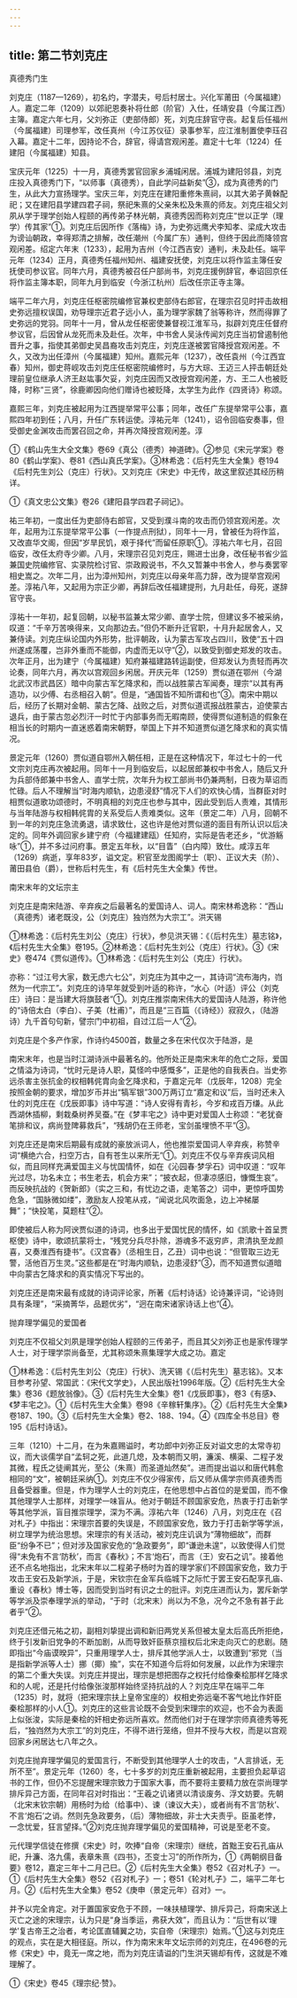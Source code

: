 ```yaml
---
---
---
```

title: 第二节刘克庄
---



真德秀门生

刘克庄（1187—1269），初名灼，字潜夫，号后村居士。兴化军莆田（今属福建）人。嘉定二年（1209）以郊祀恩奏补将仕郎（阶官）入仕，任靖安县（今属江西）主簿。嘉定六年七月，父刘弥正（吏部侍郎）死，刘克庄辞官守丧。起复后任福州（今属福建）司理参军，改任真州（今江苏仪征）录事参军，应江淮制置使李珏召入幕。嘉定十二年，因持论不合，辞官，得请宫观闲差。嘉定十七年（1224）任建阳（今属福建）知县。

宝庆元年（1225）十一月，真德秀罢官回家乡浦城闲居。浦城为建阳邻县，刘克庄投入真德秀门下，“以师事（真德秀），自此学问益新矣”③，成为真德秀的门生，从此大力宣扬理学。宝庆三年，刘克庄在建阳重修朱熹祠，以其大弟子黄榦配祀；又在建阳县学建四君子祠，祭祀朱熹的父亲朱松及朱熹的师友。刘克庄祖父刘夙从学于理学创始人程颐的再传弟子林光朝，真德秀因而称刘克庄“世以正学（理学）传其家”①。刘克庄后因所作《落梅》诗，为史弥远鹰犬李知孝、梁成大攻击为谤讪朝政，幸得郑清之排解，改任潮州（今属广东）通判，但终于因此而降领宫观闲差。绍定六年末（1233），起用为吉州（今江西吉安）通判，未及赴任。端平元年（1234）正月，真德秀任福州知州、福建安抚使，刘克庄以将作监主簿任安抚使司参议官。同年六月，真德秀被召任户部尚书，刘克庄援例辞官，奉诏回京任将作监主簿本职，同年九月到临安（今浙江杭州）后改任宗正寺主簿。

端平二年六月，刘克庄任枢密院编修官兼权吏部侍右郎官，在理宗召见时抨击故相史弥远擅权误国，劝导理宗近君子远小人，虽为理学家魏了翁等称许，然而得罪了史弥远的党羽。同年十一月，曾从龙任枢密使兼督视江淮军马，拟辟刘克庄任督府参议官，后因曾从龙死而未及赴任。次年，中书舍人吴泳传闻刘克庄当初曾遏制他晋升之事，指使其弟御史吴昌裔攻击刘克庄，刘克庄遂被罢官降授宫观闲差。不久，又改为出任漳州（今属福建）知州。嘉熙元年（1237），改任袁州（今江西宜春）知州，御史蒋岘攻击刘克庄任枢密院编修时，与方大琮、王迈三人抨击朝廷处理前皇位继承人济王赵竑事欠妥，刘克庄因而又改授宫观闲差，方、王二人也被贬降，时称“三贤”，徐鹿卿因向他们赠诗也被贬降，太学生为此作《四贤诗》称颂。

嘉熙三年，刘克庄被起用为江西提举常平公事；同年，改任广东提举常平公事，嘉熙四年初到任；八月，升任广东转运使。淳祐元年（1241），诏令回临安奏事，但受御史金渊攻击而罢召回之命，并再次降授宫观闲差。淳

①《鹤山先生大全文集》卷69《真公（德秀）神道碑》。②参见《宋元学案》卷80《鹤山学案》、卷81《西山真氏学案》。③林希逸：《后村先生大全集》卷194《后村先生刘公（克庄）行状》。又刘克庄《宋史》中无传，故这里叙述其经历稍详。

①《真文忠公文集》卷26《建阳县学四君子祠记》。

祐三年初，一度出任为吏部侍右郎官，又受到濮斗南的攻击而仍领宫观闲差。次年，起用为江东提举常平公事（一作提点刑狱），同年十一月，曾被任为将作监，又改直华文阁，但因“岁旱民饥，艰于择代”而留任原职①。淳祐六年七月，召回临安，改任太府寺少卿。八月，宋理宗召见刘克庄，赐进士出身，改任秘书省少监兼国史院编修官、实录院检讨官、崇政殿说书，不久又暂兼中书舍人，参与奏罢宰相史嵩之。次年二月，出为漳州知州，刘克庄以母亲年高力辞，改为提举宫观闲差。淳祐八年，又起用为宗正少卿，再辞后改任福建提刑，九月赴任，母死，遂辞官守丧。

淳祐十一年初，起复回朝，以秘书监兼太常少卿、直学士院，但建议多不被采纳，叹道：“千辛万苦唤得来，又向那边去。”但仍不断升迁官职，十月升起居舍人，又兼侍读。刘克庄纵论国内外形势，批评朝政，认为蒙古军攻占四川，致使“五十四州遂成荡覆，岂非外重而不能御，内虚而无以守”②，以致受到御史郑发的攻击。次年正月，出为建宁（今属福建）知府兼福建路转运副使，但郑发认为责轻而再次论奏，同年六月，再次以宫观回乡闲居。开庆元年（1259）贾似道在鄂州（今湖北武汉市武昌区）暗中向蒙古军乞降求和，而以战胜蒙古军闻奏，理宗“以其有再造功，以少傅、右丞相召入朝”。但是，“通国皆不知所谓和也”③。南宋中期以后，经历了长期对金朝、蒙古乞降、战败之后，对贾似道谎报战胜蒙古，迫使蒙古退兵，由于蒙古忽必烈汗一时忙于内部事务而无暇南顾，使得贾似道制造的假象在相当长的时期内一直迷惑着南宋朝野，举国上下并不知道贾似道乞降求和的真实情况。

景定元年（1260）贾似道自鄂州入朝任相，正是在这种情况下，年过七十的一代文宗刘克庄再次被起用。同年十一月到临安后，以起居郎兼权中书舍人，随后又升为兵部侍郎兼中书舍人、直学士院，次年升为权工部尚书仍兼两制，日夜为草诏而忙碌。后人不理解当“时海内顺轨，边患浸舒”情况下人们的欢快心情，当群臣对时相贾似道歌功颂德时，不明真相的刘克庄也参与其中，因此受到后人责难，其情形与当年陆游与权相韩侂胄的关系受后人责难类似。这年（景定二年）八月，回朝不到一年的刘克庄急流勇退，请求致仕，这也许是他对贾似道的面目有所认识以后决定的。同年外调回家乡建宁府（今福建建瓯）任知府，实际是告老还乡，“优游觞咏”①，并不多过问府事。景定五年秋，以“目眚”（白内障）致仕。咸淳五年（1269）病逝，享年83岁，谥文定。积官至龙图阁学士（职）、正议大夫（阶）、莆田县伯（爵），世称后村先生，有《后村先生大全集》传世。

南宋末年的文坛宗主

刘克庄是南宋陆游、辛弃疾之后最著名的爱国诗人、词人。南宋林希逸称：“西山（真德秀）诸老既没，公（刘克庄）独岿然为大宗工”。洪天锡

①林希逸：《后村先生刘公（克庄）行状》，参见洪天锡：《（后村先生）墓志铭》，《后村先生大全集》卷195。②林希逸：《后村先生刘公（克庄）行状》。③《宋史》卷474《贾似道传》。①林希逸：《后村先生刘公（克庄）行状》。

亦称：“过江号大家，数无虑六七公”，刘克庄为其中之一，其诗词“流布海内，岿然为一代宗工”。刘克庄的诗早年就受到叶适的称许，“水心（叶适）评公（刘克庄）诗曰：是当建大将旗鼓者”①。刘克庄推崇南宋伟大的爱国诗人陆游，称许他的“诗倍太白（李白）、子美（杜甫）”，而且是“三百篇（《诗经》）寂寂久，（陆游诗）九千首句句新，譬宗门中初祖，自过江后一人”②。

刘克庄是个多产作家，作诗约4500首，数量之多在宋代仅次于陆游，是

南宋末年，也是当时江湖诗派中最著名的。他所处正是南宋末年的危亡之际，爱国之情溢为诗词，“忧时元是诗人职，莫怪吟中感慨多”，正是他的自我表白。当史弥远杀害主张抗金的权相韩侂胄向金乞降求和，于嘉定元年（戊辰年，1208）完全按照金朝的要求，增加岁币并出“犒军银”300万两订立“嘉定和议”后，当时还未入仕的刘克庄在《戊辰即事》诗中写道：“诗人安得有青衫，今岁和戎百万缣。从此西湖休插柳，剩栽桑树养吴蚕。”在《梦丰宅之》诗中更对爱国人士称颂：“老犹奋笔排和议，病尚登陴募救兵”，“残胡仍在王师老，宝剑虽埋愤不平”③。

刘克庄还是南宋后期最有成就的豪放派词人，他也推崇爱国词人辛弃疾，称赞辛词“横绝六合，扫空万古，自有苍生以来所无”①。刘克庄不仅与辛弃疾词风相似，而且同样充满爱国主义与忧国情怀，如在《沁园春·梦孚石》词中叹道：“叹年光过尽，功名未立；书生老去，机会方来”；“披衣起，但凄凉感旧，慷慨生哀”。而反映抗战的《贺新郎》（实之三和，有忧边之语，走笔答之）词中，更惊呼国势危急，“国脉微如缕”，激励友人投笔从戎，“闻说北风吹面急，边上冲梯屡舞”；“快投笔，莫题柱”②。

即使被后人称为阿谀贾似道的诗词，也多出于爱国忧民的情怀，如《凯歌十首呈贾枢使》诗中，歌颂抗蒙将士，“残党分兵尽扑除，游魂多不返穷庐，肃清执至龙颜喜，又奏淮西有捷书”。《汉宫春》（丞相生日，乙丑）词中也说：“但管取三边无警，活他百万生灵。”这些都是在“时海内顺轨，边患浸舒”③，而不知道贾似道暗中向蒙古乞降求和的真实情况下写出的。

刘克庄还是南宋最有成就的诗词评论家，所著《后村诗话》论诗兼评词，“论诗则具有条理”，“采摘菁华，品题优劣”，“迥在南宋诸家诗话上也”④。

抛弃理学偏见的爱国者

刘克庄不仅祖父刘夙是理学创始人程颐的三传弟子，而且其父刘弥正也是家传理学人士，对于理学崇尚备至，尤其称颂朱熹集理学大成之功。嘉定

①林希逸：《后村先生刘公（克庄）行状》、洗天锡《（后村先生）墓志铭》。又本目参考孙望、常国武：《宋代文学史》，人民出版社1996年版。②《后村先生大全集》卷36《题放翁像》。③《后村先生大全集》卷1《戊辰即事》，卷3《有感》、《梦丰宅之》。①《后村先生大全集》卷98《辛稼轩集序》。②《后村先生大全集》卷187、190。③《后村先生大全集》卷2、188、194。④《四库全书总目》卷195《后村诗话》。

三年（1210）十二月，在为朱嘉赐谥时，考功郎中刘弥正反对谥文忠的太常寺初议，而大谈儒学自“孟轲之死，此道几熄，及本朝而又明，濂溪、横渠、二程子发其微，程氏之徒阐其光，至公（朱熹）而圣道灿然矣”。进而提出谥以和唐代韩愈相同的“文”，被朝廷采纳①。刘克庄不仅少得家传，后又师从儒学宗师真德秀而且备受器重。但是，作为理学人士的刘克庄，在他思想中占首位的是爱国，而不像其他理学人士那样，对理学一味盲从。他对于朝廷不顾国家安危，热衷于打击新学等其他学派，盲目推崇理学，深为不满。淳祐六年（1246）八月，刘克庄在《召对札子》中指出：宋理宗首要的失误是，不顾国家安危，致力于打击新学等学派，树立理学为统治思想。宋理宗的有关活动，被刘克庄讥讽为“薄物细故”，而群臣“纷争不已”；但对涉及国家安危的“急政要务”，即“谦逊未遑”，以致使得人们觉得“未免有不言‘防秋’，而言《春秋》；不言‘炮石’，而言（王）安石之讥”。接着他还不点名地指出，北宋末年以二程弟子杨时为首的理学家们不顾国家安危，致力于攻击王安石及新学派，于是，宋钦宗在金军兵临城下之际忙于罢王安石配享孔庙、重设《春秋》博士等，因而受到当时有识之士的批评。刘克庄进而认为，罢斥新学等学派及崇奉理学派的举动，“于时（北宋末）尚以为不急，况今之不急有甚于此者乎”②。

刘克庄还借元祐之初，副相刘挚提出调和新旧两党关系但被太皇太后高氏所拒绝，终于引发新旧党争的不断加剧，从而导致奸臣蔡京擅权后北宋走向灭亡的悲剧。随即指出“今庙谟暌异”，只重用理学人士，排斥其他学派人士，以致遭到“邪党（当是指新学派等人士）挪（揶）揄”，实在不知道今后将如何发展，以此作为宋理宗的第二个重大失误。刘克庄并提出，理宗是想把图存之权托付给像秦桧那样乞降求和的人呢，还是托付给像张浚那样始终坚持抗战的人？刘克庄早在端平二年（1235）时，就将（把宋理宗扶上皇帝宝座的）权相史弥远毫不客气地比作奸臣秦桧那样的小人①。刘克庄的这些言论既不会受到宋理宗的欢迎，也不会为表面上似张浚，实际是秦桧的奸相史弥远所喜欢。然而他们对于在理学宗师真德秀等死后，“独岿然为大宗工”的刘克庄，不得不进行笼络，但并不授与大权，而是以宫观回家乡闲居达七八年之久。

刘克庄抛弃理学偏见的爱国言行，不断受到其他理学人士的攻击，“人言排诋，无所不至”。景定元年（1260）冬，七十多岁的刘克庄重新被起用，主要担负起草诏书的工作，但仍不忘提醒宋理宗致力于国家大事，而不要将主要精力放在崇尚理学排斥异己方面，在同年召对时指出：“王羲之讥诸贤以清谈废务、浮文妨要。先朝（北宋末钦宗朝）用杨时为给（给事中）、谏（谏议大夫），或者尚有不言‘防秋’、不言‘炮石’之诮。然则先急政要务，（后）薄物细故，非士大夫责乎。臣虽老悖，一念忧爱，狂言望择。”②刘克庄抛弃理学偏见的爱国精神，可说是至老不变。

元代理学信徒在修撰《宋史》时，吹捧“自帝（宋理宗）继统，首黜王安石孔庙从祀，升濂、洛九儒，表章朱熹《四书》，丕变士习”的所作所为，①《两朝纲目备要》卷12，嘉定三年十二月己巳。②《后村先生大全集》卷52《召对札子》一。①《后村先生大全集》卷52《召对札子》一；卷51《轮对札子》二，端平二年七月。②《后村先生大全集》卷52《庚申（景定元年）召对》一。

并予以完全肯定。对于置国家安危于不顾，一味扶植理学、排斥异己，将南宋送上灭亡之途的宋理宗，认为只是“身当季运，弗获大效”，而且认为：“后世有以‘理学’复古帝王之治者，考论匡直辅翼之功，实自帝（宋理宗）始焉。”①这与刘克庄的观点，实在是大相径庭。所以，作为南宋末年文坛宗师的刘克庄，在496卷的元修《宋史》中，竟无一席之地，而为刘克庄请谥的门生洪天锡却有传，这就是不难理解了。

①《宋史》卷45《理宗纪·赞》。